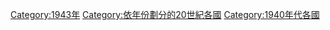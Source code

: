 [[Category:1943年|Category:1943年]]
[[Category:依年份劃分的20世紀各國|Category:依年份劃分的20世紀各國]]
[[Category:1940年代各國|Category:1940年代各國]]